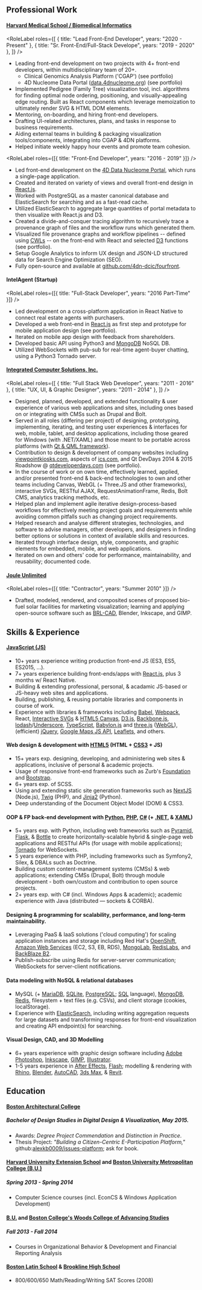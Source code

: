 

## Professional Work

#### [Harvard Medical School / Biomedical Informatics](https://dbmi.hms.harvard.edu)

<RoleLabel
    roles={[
        { title: "Lead Front-End Developer", years: "2020 - Present" },
        { title: "Sr. Front-End/Full-Stack Develope", years: "2019 - 2020" },
    ]}
/>

-   Leading front-end development on two projects with 4+ front-end developers, within multidisciplinary team of 20+.
    -   Clinical Genomics Analysis Platform ('CGAP') (see portfolio)
    -   4D Nucleome Data Portal ([data.4dnucleome.org](https://data.4dnucleome.org)) (see portfolio)
-   Implemented Pedigree (Family Tree) visualization tool, incl. algorithms for finding optimal node ordering, positioning, and visually-appealing edge routing. Built as React components which leverage memoization to ultimately render SVG & HTML DOM elements.
-   Mentoring, on-boarding, and hiring front-end developers.
-   Drafting UI-related architectures, plans, and tasks in response to business requirements.
-   Aiding external teams in building & packaging visualization tools/components, integrating into CGAP & 4DN platforms.
-   Helped initiate weekly happy hour events and promote team cohesion.

<RoleLabel roles={[{ title: "Front-End Developer", years: "2016 - 2019" }]} />

-   Led front-end development on the [4D Data Nucleome Portal](https://data.4dnucleome.org), which runs a single-page application.
-   Created and iterated on variety of views and overall front-end design in [React.js](https://facebook.github.io/react/).
-   Worked with PostgreSQL as a master canonical database and ElasticSearch for searching and as a fast-read cache.
-   Utilized ElasticSearch to aggregate large quantities of portal metadata to then visualize with React.js and D3.
-   Created a divide-and-conquer tracing algorithm to recursively trace a provenance graph of files and the workflow runs which generated them.
-   Visualized file provenance graphs and workflow pipelines -- defined using [CWLs](https://www.commonwl.org/) -- on the front-end with React and selected [D3](https://d3js.org) functions (see portfolio).
-   Setup Google Analytics to inform UX design and JSON-LD structured data for Search Engine Optimization (SEO).
-   Fully open-source and available at [github.com/4dn-dcic/fourfront](https://github.com/4dn-dcic/fourfront).

#### IntelAgent (Startup)

<RoleLabel roles={[{ title: "Full-Stack Developer", years: "2016 Part-Time" }]} />

-   Led development on a cross-platform application in React Native to connect real estate agents with purchasers.
-   Developed a web front-end in [React.js](https://facebook.github.io/react/) as first step and prototype for mobile application design (see portfolio).
-   Iterated on mobile app design with feedback from shareholders.
-   Developed basic API using Python3 and [MongoDB](http://mongodb.org/) NoSQL DB.
-   Utilized WebSockets with pub-sub for real-time agent-buyer chatting, using a Python3 Tornado server.

#### [Integrated Computer Solutions, Inc.](https://ics.com)

<RoleLabel
    roles={[
        { title: "Full Stack Web Developer", years: "2011 - 2016" },
        { title: "UX, UI, & Graphic Designer", years: "2011 - 2014" },
    ]}
/>

-   Designed, planned, developed, and extended functionality & user experience of various web applications and sites, including ones based on or integrating with CMSs such as Drupal and Bolt.
-   Served in all roles (differing per project) of designing, prototyping, implementing, iterating, and testing user experiences & interfaces for web, mobile, tablet, and desktop applications, including those geared for Windows (with .NET/XAML) and those meant to be portable across platforms (with [Qt & QML framework](http://qt-project.org/)).
-   Contribution to design & development of company websites including [viewpointkiosks.com](http://viewpointkiosks.com/), aspects of [ics.com](http://ics.com/), and Qt DevDays 2014 & 2015 Roadshow @ [qtdeveloperdays.com](http://qtdeveloperdays.com/) (see portfolio).
-   In the course of work or on own time, effectively learned, applied, and/or presented front-end & back-end technologies to own and other teams including Canvas, WebGL (+ Three.JS and other frameworks), interactive SVGs, RESTful AJAX, RequestAnimationFrame, Redis, Bolt CMS, analytics tracking methods, etc.
-   Helped plan and implement agile iterative design-process-based workflows for effectively meeting project goals and requirements while avoiding common pitfalls such as changing project requirements.
-   Helped research and analyse different strategies, technologies, and software to advise managers, other developers, and designers in finding better options or solutions in context of available skills and resources.
-   Iterated through interface design, style, components, and graphic elements for embedded, mobile, and web applications.
-   Iterated on own and others' code for performance, maintainability, and reusability; documented code.

#### [Joule Unlimited](https://en.wikipedia.org/wiki/Joule_Unlimited)

<RoleLabel roles={[{ title: "Contractor", years: "Summer 2010" }]} />

-   Drafted, modeled, rendered, and composited scenes of proposed bio-fuel solar facilities for marketing visualization; learning and applying open-source software such as [BRL-CAD](http://brlcad.org/), Blender, Inkscape, and GIMP.

## Skills & Experience

#### [JavaScript (JS)](http://wikipedia.org/wiki/javascript)

-   10+ years experience writing production front-end JS (ES3, ES5, ES2015, ...).
-   7+ years experience building front-ends/apps with [React.js](https://facebook.github.io/react/), plus 3 months w/ React Native.
-   Building & extending professional, personal, & acadamic JS-based or JS-heavy web sites and applications.
-   Building, publishing, & reusing portable libraries and components in course of work.
-   Experience with libraries & frameworks including [Babel](https://babeljs.io/), [Webpack](https://webpack.js.org/), React, [Interactive SVGs](https://developer.mozilla.org/en-US/docs/Web/SVG) & [HTML5 Canvas](https://developer.mozilla.org/en-US/docs/Web/API/Canvas_API), [D3.js](https://d3js.org/), [Backbone.js](http://backbonejs.org/), [lodash](https://lodash.com/)/[Underscore](http://underscorejs.org/), [TypeScript](http://typescriptlang.org/), [Babylon.js](http://babylonjs.org/) and [three.js](http://threejs.org/) ([WebGL](https://en.wikipedia.org/wiki/WebGL)), (efficient) [jQuery](http://jquery.com/), [Google Maps JS API](https://developers.google.com/maps/documentation/javascript/), [Leaflets](http://leafletjs.com/), and others.

#### Web design & development with [HTML5](http://wikipedia.org/wiki/html5) (HTML + [CSS3](http://wikipedia.org/wiki/css) + JS)

-   15+ years exp. designing, developing, and administering web sites & applications, inclusive of personal & academic projects.
-   Usage of responsive front-end frameworks such as Zurb's [Foundation](http://foundation.zurb.com/) and [Bootstrap](http://getbootstrap.com/).
-   6+ years exp. of SCSS.
-   Using and extending static site generation frameworks such as [NextJS](https://nextjs.org) (Node.js), [Twig](http://twig.sensiolabs.org/) (PHP), and [Jinja2](http://jinja.pocoo.org/docs/dev/) (Python).
-   Deep understanding of the Document Object Model (DOM) & CSS3.

#### OOP & FP back-end development with [Python](http://python.org/), [PHP](http://php.net/), [C#](<http://wikipedia.org/wiki/c_sharp_(programming_language)>) (+ [.NET](http://microsoft.com/net), & [XAML](http://en.wikipedia.org/wiki/Extensible_Application_Markup_Language))

-   5+ years exp. with Python, including web frameworks such as [Pyramid](https://trypyramid.com/), [Flask](http://flask.pocoo.org/), & [Bottle](http://bottlepy.org/) to create horizontally-scalable hybrid & single-page web applications and RESTful APIs (for usage with mobile applications); [Tornado](http://www.tornadoweb.org/) for WebSockets.
-   5 years experience with PHP, including frameworks such as Symfony2, Silex, & DBALs such as Doctrine.
-   Building custom content-management systems (CMSs) & web applications; extending CMSs (Drupal, Bolt) through module development - both own/custom and contribution to open source projects.
-   2+ years exp. with C# (incl. Windows Apps & academic); academic experience with Java (distributed — sockets & CORBA).

#### Designing & programming for scalability, performance, and long-term maintainability.

-   Leveraging PaaS & IaaS solutions ('cloud computing') for scaling application instances and storage including Red Hat's [OpenShift](http://openshift.com/), [Amazon Web Services](http://aws.amazon.com/) (EC2, S3, EB, RDS), [MongoLab](http://mongolab.com/), [RedisLabs](http://redislabs.com/), and [BackBlaze B2](https://www.backblaze.com/b2/cloud-storage.html).
-   Publish-subscribe using Redis for server-server communication; WebSockets for server-client notifications.

#### Data modeling with NoSQL & relational databases

-   MySQL (+ [MariaDB](http://mariadb.org/), [SQLite](https://en.wikipedia.org/wiki/SQLite), [PostgreSQL](https://en.wikipedia.org/wiki/PostgreSQL); [SQL](https://en.wikipedia.org/wiki/SQL) language), [MongoDB](http://mongodb.org/), [Redis](http://redis.io/), filesystem + text files (e.g. CSVs), and client storage (cookies, localStorage).
-   Experience with [ElasticSearch](https://en.wikipedia.org/wiki/Elasticsearch), including writing aggregation requests for large datasets and transforming responses for front-end visualization and creating API endpoint(s) for searching.

#### Visual Design, CAD, and 3D Modelling

-   6+ years experience with graphic design software including [Adobe Photoshop](http://adobe.com/photoshop), [Inkscape](http://inkscape.org/), [GIMP](http://gimp.org/), [Illustrator](http://adobe.com/illustrator).
-   1-5 years experience in [After Effects](http://adobe.com/aftereffects), [Flash](http://www.adobe.com/products/flash.html); modelling & rendering with [Rhino](http://rhino3d.com/), [Blender](http://blender.org/), [AutoCAD](http://autodesk.com/autocad), [3ds Max](http://autodesk.com/3dsmax), & [Revit](http://autodesk.com/revit).

## Education

#### [Boston Architectural College](http://the-bac.edu/)

##### Bachelor of Design Studies in Digital Design & Visualization, May 2015.

-   Awards: <em>Degree Project Commendation</em> and <em>Distinction in Practice</em>.
-   Thesis Project: <em>"Building a Citizen-Centric E-Participation Platform,"</em> github:[alexkb0009/issues-platform](https://github.com/alexkb0009/issues-platform); ask for book.

#### [Harvard University Extension School](http://extension.harvard.edu/) and [Boston University Metropolitan College (B.U.)](http://bu.edu/met)

##### Spring 2013 - Spring 2014

-   Computer Science courses (incl. EconCS & Windows Application Development)

#### [B.U.](http://bu.edu/met) and [Boston College's Woods College of Advancing Studies](http://www.bc.edu/schools/advstudies.html)

##### Fall 2013 - Fall 2014

-   Courses in Organizational Behavior & Development and Financial Reporting Analysis

#### [Boston Latin School](http://www.bls.org/) & [Brookline High School](http://bhs.brookline.k12.ma.us/)

-   800/600/650 Math/Reading/Writing SAT Scores (2008)
